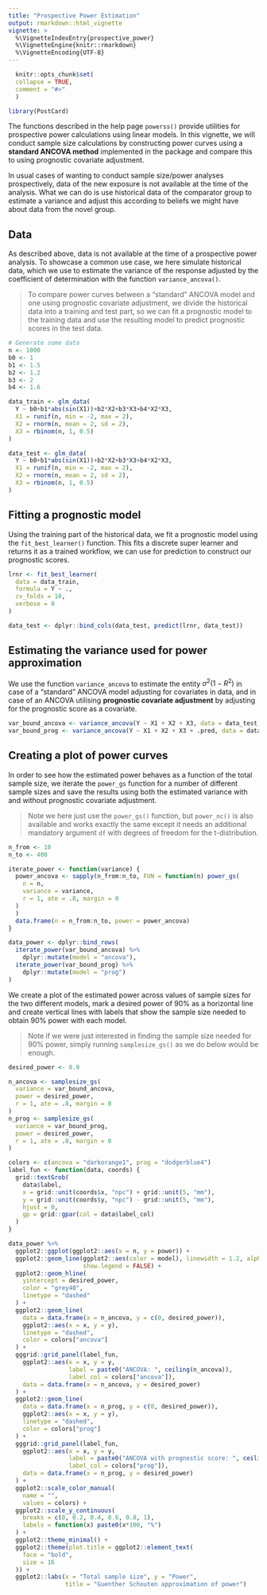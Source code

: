 ```yaml
---
title: "Prospective Power Estimation"
output: rmarkdown::html_vignette
vignette: >
  %\VignetteIndexEntry{prospective_power}
  %\VignetteEngine{knitr::rmarkdown}
  %\VignetteEncoding{UTF-8}
---
```

  
```r
  knitr::opts_chunk$set(
  collapse = TRUE,
  comment = "#>"
  )
```
  
```r
library(PostCard)
```

The functions described in the help page `powerss()` provide utilities for prospective power calculations using linear models. In this vignette, we will conduct sample size calculations by constructing power curves using a **standard ANCOVA method** implemented in the package and compare this to using prognostic covariate adjustment.

In usual cases of wanting to conduct sample size/power analyses prospectively, data of the new exposure is not available at the time of the analysis. What we can do is use historical data of the comparator group to estimate a variance and adjust this according to beliefs we might have about data from the novel group.

## Data

As described above, data is not available at the time of a prospective power analysis. To showcase a common use case, we here simulate historical data, which we use to estimate the variance of the response adjusted by the coefficient of determination with the function `variance_ancova()`.

> To compare power curves between a "standard" ANCOVA model and one using prognostic covariate adjustment, we divide the historical data into a training and test part, so we can fit a prognostic model to the training data and use the resulting model to predict prognostic scores in the test data.

```r
# Generate some data
n <- 1000
b0 <- 1
b1 <- 1.5
b2 <- 1.2
b3 <- 2
b4 <- 1.6

data_train <- glm_data(
  Y ~ b0+b1*abs(sin(X1))+b2*X2+b3*X3+b4*X2*X3,
  X1 = runif(n, min = -2, max = 2),
  X2 = rnorm(n, mean = 2, sd = 2),
  X3 = rbinom(n, 1, 0.5)
)

data_test <- glm_data(
  Y ~ b0+b1*abs(sin(X1))+b2*X2+b3*X3+b4*X2*X3,
  X1 = runif(n, min = -2, max = 2),
  X2 = rnorm(n, mean = 2, sd = 2),
  X3 = rbinom(n, 1, 0.5)
)
```

## Fitting a prognostic model

Using the training part of the historical data, we fit a prognostic model using the `fit_best_learner()` function. This fits a discrete super learner and returns it as a trained workflow, we can use for prediction to construct our prognostic scores.

```r
lrnr <- fit_best_learner(
  data = data_train,
  formula = Y ~ .,
  cv_folds = 10,
  verbose = 0
)

data_test <- dplyr::bind_cols(data_test, predict(lrnr, data_test))
```

## Estimating the variance used for power approximation

We use the function `variance_ancova` to estimate the entity $\sigma^2(1-R^2)$ in case of a "standard" ANCOVA model adjusting for covariates in data, and in case of an ANCOVA utilising **prognostic covariate adjustment** by adjusting for the prognostic score as a covariate.

```r
var_bound_ancova <- variance_ancova(Y ~ X1 + X2 + X3, data = data_test)
var_bound_prog <- variance_ancova(Y ~ X1 + X2 + X3 + .pred, data = data_test)
```

## Creating a plot of power curves

In order to see how the estimated power behaves as a function of the total sample size, we iterate the `power_gs` function for a number of different sample sizes and save the results using both the estimated variance with and without prognostic covariate adjustment.

> Note we here just use the `power_gs()` function, but `power_nc()` is also available and works exactly the same except it needs an additional mandatory argument `df` with degrees of freedom for the t-distribution.

```r
n_from <- 10
n_to <- 400

iterate_power <- function(variance) {
  power_ancova <- sapply(n_from:n_to, FUN = function(n) power_gs(
    n = n,
    variance = variance,
    r = 1, ate = .8, margin = 0
  )
  )
  data.frame(n = n_from:n_to, power = power_ancova)
}

data_power <- dplyr::bind_rows(
  iterate_power(var_bound_ancova) %>% 
    dplyr::mutate(model = "ancova"),
  iterate_power(var_bound_prog) %>% 
    dplyr::mutate(model = "prog")
)
```

We create a plot of the estimated power across values of sample sizes for the two different models, mark a desired power of 90% as a horizontal line and create vertical lines with labels that show the sample size needed to obtain 90% power with each model.

> Note if we were just interested in finding the sample size needed for 90% power, simply running `samplesize_gs()` as we do below would be enough.

```r
desired_power <- 0.9

n_ancova <- samplesize_gs(
  variance = var_bound_ancova,
  power = desired_power,
  r = 1, ate = .8, margin = 0
)
n_prog <- samplesize_gs(
  variance = var_bound_prog,
  power = desired_power,
  r = 1, ate = .8, margin = 0
)

colors <- c(ancova = "darkorange1", prog = "dodgerblue4")
label_fun <- function(data, coords) {
  grid::textGrob(
    data$label,
    x = grid::unit(coords$x, "npc") + grid::unit(5, "mm"),
    y = grid::unit(coords$y, "npc") - grid::unit(5, "mm"),
    hjust = 0,
    gp = grid::gpar(col = data$label_col)
  )
}

data_power %>%
  ggplot2::ggplot(ggplot2::aes(x = n, y = power)) +
  ggplot2::geom_line(ggplot2::aes(color = model), linewidth = 1.2, alpha = 0.8,
                     show.legend = FALSE) +
  ggplot2::geom_hline(
    yintercept = desired_power,
    color = "grey40",
    linetype = "dashed"
  ) +
  ggplot2::geom_line(
    data = data.frame(x = n_ancova, y = c(0, desired_power)),
    ggplot2::aes(x = x, y = y),
    linetype = "dashed",
    color = colors["ancova"]
  ) +
  gggrid::grid_panel(label_fun,
    ggplot2::aes(x = x, y = y,
                 label = paste0("ANCOVA: ", ceiling(n_ancova)),
                 label_col = colors["ancova"]),
    data = data.frame(x = n_ancova, y = desired_power)
  ) + 
  ggplot2::geom_line(
    data = data.frame(x = n_prog, y = c(0, desired_power)),
    ggplot2::aes(x = x, y = y),
    linetype = "dashed",
    color = colors["prog"]
  ) +
  gggrid::grid_panel(label_fun,
    ggplot2::aes(x = x, y = y,
                 label = paste0("ANCOVA with prognostic score: ", ceiling(n_prog)),
                 label_col = colors["prog"]),
    data = data.frame(x = n_prog, y = desired_power)
  ) + 
  ggplot2::scale_color_manual(
    name = "",
    values = colors) +
  ggplot2::scale_y_continuous(
    breaks = c(0, 0.2, 0.4, 0.6, 0.8, 1),
    labels = function(x) paste0(x*100, "%")
  ) +
  ggplot2::theme_minimal() +
  ggplot2::theme(plot.title = ggplot2::element_text(
    face = "bold",
    size = 16
  )) +
  ggplot2::labs(x = "Total sample size", y = "Power",
                title = "Guenther Schouten approximation of power")
```

